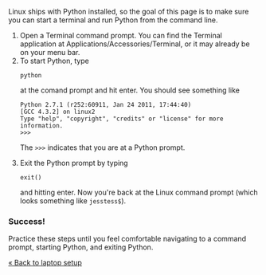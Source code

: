 Linux ships with Python installed, so the goal of this page is to make sure you can start a terminal and run Python from the command line. 

<ol>
<li>Open a Terminal command prompt. You can find the Terminal application at Applications/Accessories/Terminal, or it may already be on your menu bar.</li>
<li>To start Python, type

<pre>
python
</pre>

at the comand prompt and hit enter. You should see something like
<pre>
Python 2.7.1 (r252:60911, Jan 24 2011, 17:44:40) 
[GCC 4.3.2] on linux2
Type "help", "copyright", "credits" or "license" for more information.
>>> 
</pre>

The <code>>>></code> indicates that you are at a Python prompt.</li>
<li>Exit the Python prompt by typing

<pre>
exit()
</pre>

and hitting enter. Now you're back at the Linux command prompt (which looks something like <code>jesstess$</code>).</li>
</ol>

===Success!===

Practice these steps until you feel comfortable navigating to a command prompt, starting Python, and exiting Python.

[[laptop setup|&laquo; Back to laptop setup]]
